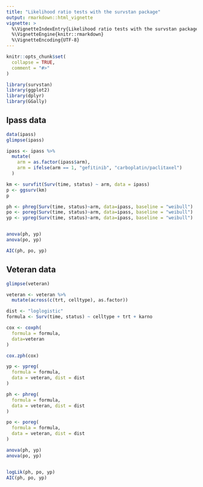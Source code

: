 ```yaml
---
title: "Likelihood ratio tests with the survstan package"
output: rmarkdown::html_vignette
vignette: >
  %\VignetteIndexEntry{Likelihood ratio tests with the survstan package}
  %\VignetteEngine{knitr::rmarkdown}
  %\VignetteEncoding{UTF-8}
---
```


```r
knitr::opts_chunk$set(
  collapse = TRUE,
  comment = "#>"
)
```

```r
library(survstan)
library(ggplot2)
library(dplyr)
library(GGally)
```



## Ipass data

```r
data(ipass)
glimpse(ipass)

ipass <- ipass %>%
  mutate(
    arm = as.factor(ipass$arm), 
    arm = ifelse(arm == 1, "gefitinib", "carboplatin/paclitaxel")
  )

km <- survfit(Surv(time, status) ~ arm, data = ipass)
p <- ggsurv(km) 
p
```


```r
ph <- phreg(Surv(time, status)~arm, data=ipass, baseline = "weibull")
po <- poreg(Surv(time, status)~arm, data=ipass, baseline = "weibull")
yp <- ypreg(Surv(time, status)~arm, data=ipass, baseline = "weibull")


anova(ph, yp)
anova(po, yp)

AIC(ph, po, yp)
```


## Veteran data


```r
glimpse(veteran)

veteran <- veteran %>%
  mutate(across(c(trt, celltype), as.factor))

dist <- "loglogistic"
formula <- Surv(time, status) ~ celltype + trt + karno

cox <- coxph(
  formula = formula,
  data=veteran
)

cox.zph(cox)

yp <- ypreg(
  formula = formula,
  data = veteran, dist = dist
)

ph <- phreg(
  formula = formula,
  data = veteran, dist = dist
)

po <- poreg(
  formula = formula,
  data = veteran, dist = dist
)

anova(ph, yp)
anova(po, yp)


logLik(ph, po, yp)
AIC(ph, po, yp)


```


